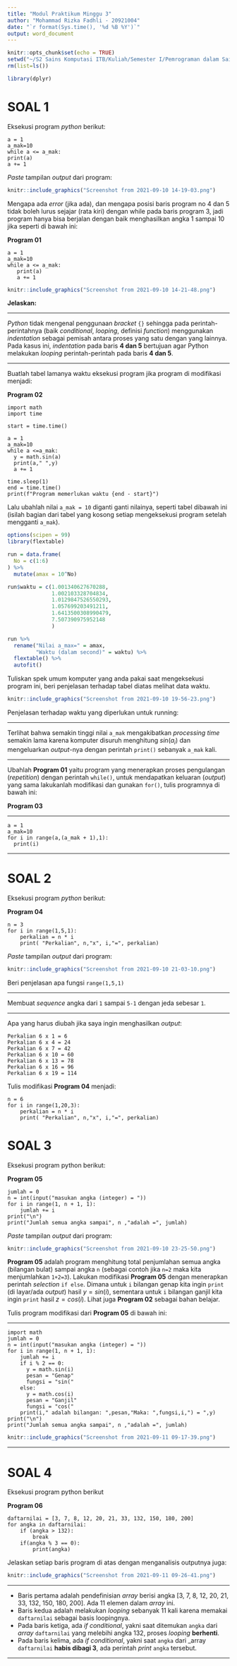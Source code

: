 ```yaml
---
title: "Modul Praktikum Minggu 3"
author: "Mohammad Rizka Fadhli - 20921004"
date: "`r format(Sys.time(), '%d %B %Y')`"
output: word_document
---
```


```r
knitr::opts_chunk$set(echo = TRUE)
setwd("~/S2 Sains Komputasi ITB/Kuliah/Semester I/Pemrograman dalam Sains/Tugas/Minggu III")
rm(list=ls())

library(dplyr)
```

# SOAL 1

Eksekusi program _python_ berikut:

```
a = 1
a_mak=10
while a <= a_mak:
print(a)
a += 1
```

_Paste_ tampilan _output_ dari program:

```r
knitr::include_graphics("Screenshot from 2021-09-10 14-19-03.png")
```

Mengapa ada _error_ (jika ada), dan mengapa posisi baris program no 4 dan 5 tidak boleh lurus sejajar (rata kiri) dengan while pada baris program 3, jadi program hanya bisa berjalan dengan baik menghasilkan angka 1 sampai 10 jika seperti di bawah ini:

__Program 01__

```
a = 1
a_mak=10
while a <= a_mak:
   print(a)
   a += 1
```

```r
knitr::include_graphics("Screenshot from 2021-09-10 14-21-48.png")
```

__Jelaskan:__

---

_Python_ tidak mengenal penggunaan _bracket_ `{}` sehingga pada perintah-perintahnya (baik _conditional_, _looping_, definisi _function_) menggunakan _indentation_ sebagai pemisah antara proses yang satu dengan yang lainnya. Pada kasus ini, _indentation_ pada baris __4 dan 5__ bertujuan agar Python melakukan _looping_ perintah-perintah pada baris __4 dan 5__. 

---

\newpage

Buatlah tabel lamanya waktu eksekusi program jika program di modifikasi menjadi:

__Program 02__

```
import math
import time

start = time.time()

a = 1
a_mak=10
while a <=a_mak:
  y = math.sin(a)
  print(a," ",y)
  a += 1
 
time.sleep(1)
end = time.time()
print(f"Program memerlukan waktu {end - start}")
```

Lalu ubahlah nilai `a_mak = 10` diganti ganti nilainya, seperti tabel dibawah ini (isilah bagian dari tabel yang kosong setiap mengeksekusi program setelah mengganti `a_mak`).

```r
options(scipen = 99)
library(flextable)

run = data.frame(
  No = c(1:6)
) %>% 
  mutate(amax = 10^No)

run$waktu = c(1.001340627670288,
              1.002103328704834,
              1.0129847526550293,
              1.057699203491211,
              1.6413500308990479,
              7.507390975952148
              )

run %>% 
  rename("Nilai a_max=" = amax,
         "Waktu (dalam second)" = waktu) %>% 
  flextable() %>% 
  autofit()

```

\newpage

Tuliskan spek umum komputer yang anda pakai saat mengeksekusi program ini, beri penjelasan terhadap tabel diatas melihat data waktu.

```r
knitr::include_graphics("Screenshot from 2021-09-10 19-56-23.png")
```

Penjelasan terhadap waktu yang diperlukan untuk running:

---

Terlihat bahwa semakin tinggi nilai `a_mak` mengakibatkan _processing time_ semakin lama karena komputer disuruh menghitung $sin(a_i)$ dan mengeluarkan _output_-nya dengan perintah `print()` sebanyak `a_mak` kali.

---

Ubahlah __Program 01__ yaitu program yang menerapkan proses pengulangan (_repetition_) dengan perintah `while()`, untuk mendapatkan keluaran (_output_) yang sama lakukanlah modifikasi dan gunakan `for()`, tulis programnya di bawah ini:

__Program 03__

---

```
a = 1
a_mak=10
for i in range(a,(a_mak + 1),1):
  print(i)
```

---

\newpage

# SOAL 2

Eksekusi program _python_ berikut:

__Program 04__

```
n = 3
for i in range(1,5,1):
    perkalian = n * i
    print( "Perkalian", n,"x", i,"=", perkalian)
```

_Paste_ tampilan _output_ dari program:

```r
knitr::include_graphics("Screenshot from 2021-09-10 21-03-10.png")
```

Beri penjelasan apa fungsi `range(1,5,1)`

---

Membuat _sequence_ angka dari `1` sampai `5-1` dengan jeda sebesar `1`.

---

Apa yang harus diubah jika saya ingin menghasilkan _output_:

```
Perkalian 6 x 1 = 6
Perkalian 6 x 4 = 24
Perkalian 6 x 7 = 42
Perkalian 6 x 10 = 60
Perkalian 6 x 13 = 78
Perkalian 6 x 16 = 96
Perkalian 6 x 19 = 114
```

Tulis modifikasi __Program 04__ menjadi:

```
n = 6
for i in range(1,20,3):
    perkalian = n * i
    print( "Perkalian", n,"x", i,"=", perkalian)
```

# SOAL 3

Eksekusi program python berikut:

__Program 05__

```
jumlah = 0
n = int(input("masukan angka (integer) = "))
for i in range(1, n + 1, 1):
    jumlah += i
print("\n")
print("Jumlah semua angka sampai", n ,"adalah =", jumlah)
```

_Paste_ tampilan _output_ dari program:

```r
knitr::include_graphics("Screenshot from 2021-09-10 23-25-50.png")
```

__Program 05__ adalah program menghitung total penjumlahan semua angka (bilangan bulat) sampai angka `n` (sebagai contoh jika `n=2` maka kita menjumlahkan `1+2=3`). Lakukan modifikasi __Program 05__ dengan menerapkan perintah _selection_ `if else`. Dimana untuk `i` bilangan genap kita ingin `print` (di layar/ada _output_) hasil $y=sin(i)$, sementara untuk `i` bilangan ganjil kita ingin `print` hasil $z=cos(i)$. Lihat juga __Program 02__ sebagai bahan belajar. 

\newpage

Tulis program modifikasi dari __Program 05__ di bawah ini:

---

```
import math
jumlah = 0
n = int(input("masukan angka (integer) = "))
for i in range(1, n + 1, 1):
    jumlah += i
    if i % 2 == 0:
      y = math.sin(i)
      pesan = "Genap"
      fungsi = "sin("
    else:
      y = math.cos(i)
      pesan = "Ganjil"
      fungsi = "cos("
    print(i," adalah bilangan: ",pesan,"Maka: ",fungsi,i,") = ",y)
print("\n")
print("Jumlah semua angka sampai", n ,"adalah =", jumlah)
```

```r
knitr::include_graphics("Screenshot from 2021-09-11 09-17-39.png")
```

---

\newpage

# SOAL 4

Eksekusi program python berikut

__Program 06__

```
daftarnilai = [3, 7, 8, 12, 20, 21, 33, 132, 150, 180, 200]
for angka in daftarnilai:
    if (angka > 132):
        break
    if(angka % 3 == 0):
        print(angka)
```

Jelaskan setiap baris program di atas dengan menganalisis outputnya juga:

```r
knitr::include_graphics("Screenshot from 2021-09-11 09-26-41.png")
```

---

- Baris pertama adalah pendefinisian _array_ berisi angka [3, 7, 8, 12, 20, 21, 33, 132, 150, 180, 200]. Ada 11 elemen dalam _array_ ini.
- Baris kedua adalah melakukan _looping_ sebanyak 11 kali karena memakai `daftarnilai` sebagai basis loopingnya. 
- Pada baris ketiga, ada _if conditional_, yakni saat ditemukan `angka` dari _array_ `daftarnilai` yang melebihi angka 132, proses _looping_ __berhenti__.
- Pada baris kelima, ada _if conditional_, yakni saat `angka` dari _array `daftarnilai` __habis dibagi 3__, ada perintah _print_ `angka` tersebut.

---
